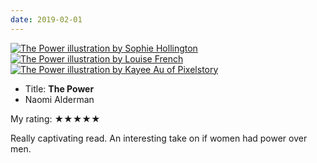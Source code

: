 ```yaml
---
date: 2019-02-01
---
```


[![The Power illustration by Sophie Hollington](/reading/the-power.jpg)](http://ohlouise.co.uk/)
[![The Power illustration by Louise French](/reading/the-power-louise-french.jpg)](https://sophyhollington.com/)
[![The Power illustration by Kayee Au of Pixelstory](/reading/the-power-egyptian-streets.png)](https://www.pixelstory.co/)


- Title: **The Power**
- Naomi Alderman

My rating: ★★★★★

Really captivating read. An interesting take on if women had power over men.